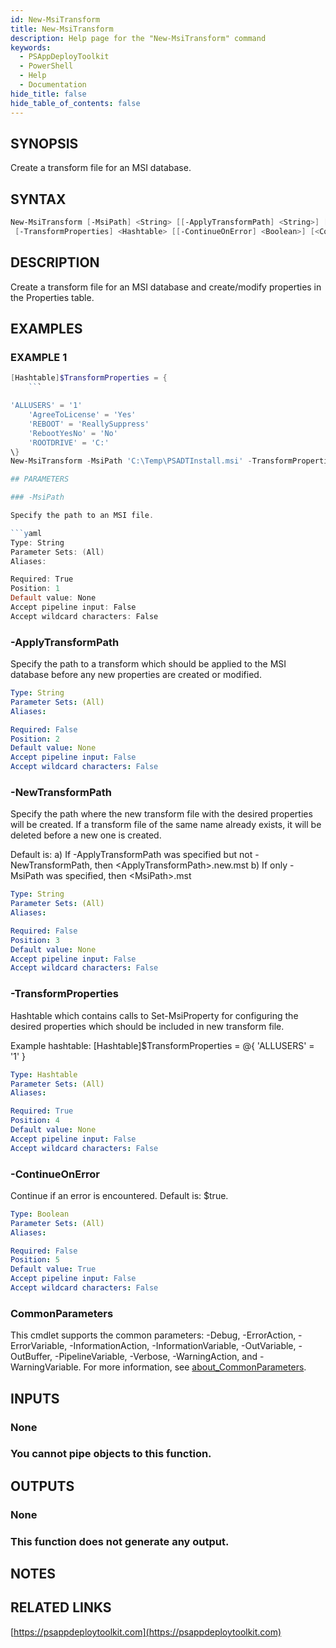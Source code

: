 ```yaml
---
id: New-MsiTransform
title: New-MsiTransform
description: Help page for the "New-MsiTransform" command
keywords:
  - PSAppDeployToolkit
  - PowerShell
  - Help
  - Documentation
hide_title: false
hide_table_of_contents: false
---
```


## SYNOPSIS

Create a transform file for an MSI database.

## SYNTAX

```powershell
New-MsiTransform [-MsiPath] <String> [[-ApplyTransformPath] <String>] [[-NewTransformPath] <String>]
 [-TransformProperties] <Hashtable> [[-ContinueOnError] <Boolean>] [<CommonParameters>]
```

## DESCRIPTION

Create a transform file for an MSI database and create/modify properties in the Properties table.

## EXAMPLES

### EXAMPLE 1

```powershell
[Hashtable]$TransformProperties = {
    ```

'ALLUSERS' = '1'
    'AgreeToLicense' = 'Yes'
    'REBOOT' = 'ReallySuppress'
    'RebootYesNo' = 'No'
    'ROOTDRIVE' = 'C:'
\}
New-MsiTransform -MsiPath 'C:\Temp\PSADTInstall.msi' -TransformProperties $TransformProperties

## PARAMETERS

### -MsiPath

Specify the path to an MSI file.

```yaml
Type: String
Parameter Sets: (All)
Aliases:

Required: True
Position: 1
Default value: None
Accept pipeline input: False
Accept wildcard characters: False
```

### -ApplyTransformPath

Specify the path to a transform which should be applied to the MSI database before any new properties are created or modified.

```yaml
Type: String
Parameter Sets: (All)
Aliases:

Required: False
Position: 2
Default value: None
Accept pipeline input: False
Accept wildcard characters: False
```

### -NewTransformPath

Specify the path where the new transform file with the desired properties will be created.
If a transform file of the same name already exists, it will be deleted before a new one is created.

Default is: a) If -ApplyTransformPath was specified but not -NewTransformPath, then &lt;ApplyTransformPath&gt;.new.mst
                b) If only -MsiPath was specified, then &lt;MsiPath&gt;.mst

```yaml
Type: String
Parameter Sets: (All)
Aliases:

Required: False
Position: 3
Default value: None
Accept pipeline input: False
Accept wildcard characters: False
```

### -TransformProperties

Hashtable which contains calls to Set-MsiProperty for configuring the desired properties which should be included in new transform file.

Example hashtable: [Hashtable]$TransformProperties = @\{ 'ALLUSERS' = '1' \}

```yaml
Type: Hashtable
Parameter Sets: (All)
Aliases:

Required: True
Position: 4
Default value: None
Accept pipeline input: False
Accept wildcard characters: False
```

### -ContinueOnError

Continue if an error is encountered.
Default is: $true.

```yaml
Type: Boolean
Parameter Sets: (All)
Aliases:

Required: False
Position: 5
Default value: True
Accept pipeline input: False
Accept wildcard characters: False
```

### CommonParameters

This cmdlet supports the common parameters: -Debug, -ErrorAction, -ErrorVariable, -InformationAction, -InformationVariable, -OutVariable, -OutBuffer, -PipelineVariable, -Verbose, -WarningAction, and -WarningVariable. For more information, see [about_CommonParameters](http://go.microsoft.com/fwlink/?LinkID=113216).

## INPUTS

### None

### You cannot pipe objects to this function.
## OUTPUTS

### None

### This function does not generate any output.
## NOTES

## RELATED LINKS

[https://psappdeploytoolkit.com](https://psappdeploytoolkit.com)

